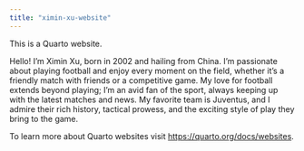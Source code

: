 ```yaml
---
title: "ximin-xu-website"
---
```


This is a Quarto website.

Hello! I'm Ximin Xu, born in 2002 and hailing from China. I'm passionate about playing football and enjoy every moment on the field, whether it's a friendly match with friends or a competitive game. My love for football extends beyond playing; I'm an avid fan of the sport, always keeping up with the latest matches and news. My favorite team is Juventus, and I admire their rich history, tactical prowess, and the exciting style of play they bring to the game. 

To learn more about Quarto websites visit <https://quarto.org/docs/websites>.
